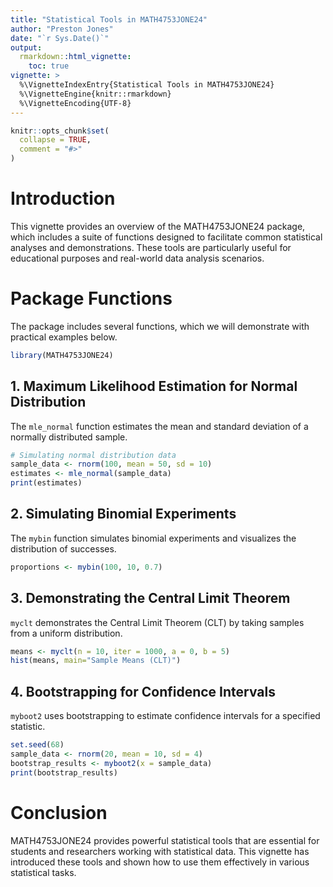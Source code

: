 ```yaml
---
title: "Statistical Tools in MATH4753JONE24"
author: "Preston Jones"
date: "`r Sys.Date()`"
output: 
  rmarkdown::html_vignette:
    toc: true
vignette: >
  %\VignetteIndexEntry{Statistical Tools in MATH4753JONE24}
  %\VignetteEngine{knitr::rmarkdown}
  %\VignetteEncoding{UTF-8}
---
```


```r
knitr::opts_chunk$set(
  collapse = TRUE,
  comment = "#>"
)
```

# Introduction

This vignette provides an overview of the MATH4753JONE24 package, which includes a suite of functions designed to facilitate common statistical analyses and demonstrations. These tools are particularly useful for educational purposes and real-world data analysis scenarios.

# Package Functions

The package includes several functions, which we will demonstrate with practical examples below.

```r
library(MATH4753JONE24)
```


## 1. Maximum Likelihood Estimation for Normal Distribution

The `mle_normal` function estimates the mean and standard deviation of a normally distributed sample.

```r
# Simulating normal distribution data
sample_data <- rnorm(100, mean = 50, sd = 10)
estimates <- mle_normal(sample_data)
print(estimates)
```

## 2. Simulating Binomial Experiments

The `mybin` function simulates binomial experiments and visualizes the distribution of successes.

```r
proportions <- mybin(100, 10, 0.7)
```

## 3. Demonstrating the Central Limit Theorem

`myclt` demonstrates the Central Limit Theorem (CLT) by taking samples from a uniform distribution.

```r
means <- myclt(n = 10, iter = 1000, a = 0, b = 5)
hist(means, main="Sample Means (CLT)")
```

## 4. Bootstrapping for Confidence Intervals

`myboot2` uses bootstrapping to estimate confidence intervals for a specified statistic.

```r
set.seed(68)
sample_data <- rnorm(20, mean = 10, sd = 4)
bootstrap_results <- myboot2(x = sample_data)
print(bootstrap_results)
```

# Conclusion

MATH4753JONE24 provides powerful statistical tools that are essential for students and researchers working with statistical data. This vignette has introduced these tools and shown how to use them effectively in various statistical tasks.



